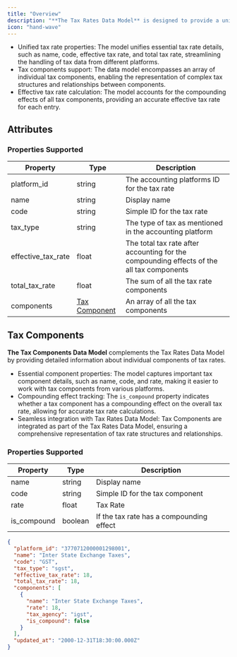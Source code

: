 ```yaml
---
title: "Overview"
description: "**The Tax Rates Data Model** is designed to provide a unified representation of tax rates across various accounting platforms."
icon: "hand-wave"
---
```


- Unified tax rate properties: The model unifies essential tax rate details, such as name, code, effective tax rate, and total tax rate, streamlining the handling of tax data from different platforms.
- Tax components support: The data model encompasses an array of individual tax components, enabling the representation of complex tax structures and relationships between components.
- Effective tax rate calculation: The model accounts for the compounding effects of all tax components, providing an accurate effective tax rate for each entry.

## Attributes

<Snippet file="tax_rates_snippet.mdx" />

### Properties Supported

| Property           | Type                                            | Description                                                                               |
| ------------------ | ----------------------------------------------- | ----------------------------------------------------------------------------------------- |
| platform_id        | string                                          | The accounting platforms ID for the tax rate                                              |
| name               | string                                          | Display name                                                                              |
| code               | string                                          | Simple ID for the tax rate                                                                |
| tax_type           | string                                          | The type of tax as mentioned in the accounting platform                                   |
| effective_tax_rate | float                                           | The total tax rate after accounting for the compounding effects of the all tax components |
| total_tax_rate     | float                                           | The sum of all the tax rate components                                                    |
| components         | [Tax Component](/docs/tax-rates#tax-components) | An array of all the tax components                                                        |

## Tax Components

**The Tax Components Data Model** complements the Tax Rates Data Model by providing detailed information about individual components of tax rates.

- Essential component properties: The model captures important tax component details, such as name, code, and rate, making it easier to work with tax components from various platforms.
- Compounding effect tracking: The `is_compound` property indicates whether a tax component has a compounding effect on the overall tax rate, allowing for accurate tax rate calculations.
- Seamless integration with Tax Rates Data Model: Tax Components are integrated as part of the Tax Rates Data Model, ensuring a comprehensive representation of tax rate structures and relationships.

### Properties Supported

| Property    | Type    | Description                              |
| ----------- | ------- | ---------------------------------------- |
| name        | string  | Display name                             |
| code        | string  | Simple ID for the tax component          |
| rate        | float   | Tax Rate                                 |
| is_compound | boolean | If the tax rate has a compounding effect |

<ResponseExample name="The Bank Transaction Object" >

```json The Tax Rates Response Object
{
  "platform_id": "3770712000001298001",
  "name": "Inter State Exchange Taxes",
  "code": "GST",
  "tax_type": "sgst",
  "effective_tax_rate": 18,
  "total_tax_rate": 18,
  "components": [
    {
      "name": "Inter State Exchange Taxes",
      "rate": 18,
      "tax_agency": "igst",
      "is_compound": false
    }
  ],
  "updated_at": "2000-12-31T18:30:00.000Z"
}
```

</ResponseExample>
